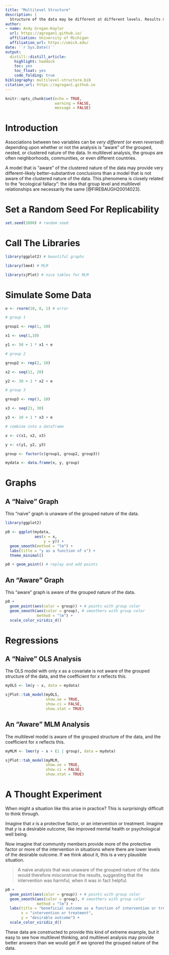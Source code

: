 ```yaml
---
title: "Multilevel Structure"
description: |
  Structure of the data may be different at different levels. Results may differ greatly when we apply multilevel thinking.
author:
- name: Andy Grogan-Kaylor
  url: https://agrogan1.github.io/
  affiliation: University of Michigan
  affiliation_url: https://umich.edu/
date: '`r Sys.Date()`'
output:
  distill::distill_article:
    highlight: haddock
    toc: yes
    toc_float: yes
    code_folding: true
bibliography: multilevel-structure.bib
citation_url: https://agrogan1.github.io
---
```


```r

knitr::opts_chunk$set(echo = TRUE,
                      warning = FALSE,
                      message = FALSE)

```

# Introduction

Associations between two variables can be *very different* (or even *reversed*) depending upon whether or not the analysis is "aware" of the grouped, nested, or clustered nature of the data. In multilevel analysis, the groups are often neighborhoods, communities, or even different countries.

A model that is "aware" of the clustered nature of the data may provide very different--likely better--substantive conclusions than a model that is not aware of the clustered nature of the data. This phenomena is closely related to the "ecological fallacy": the idea that group level and multilevel relationships are necessarily the same [@FIREBAUGH20014023].

# Set a Random Seed For Replicability

```r

set.seed(1080) # random seed

```

# Call The Libraries

```r

library(ggplot2) # beautiful graphs

library(lme4) # MLM

library(sjPlot) # nice tables for MLM

```

# Simulate Some Data

```r

e <- rnorm(10, 0, 1) # error

# group 1

group1 <- rep(1, 10)

x1 <- seq(1,10)

y1 <- 50 + 1 * x1 + e

# group 2

group2 <- rep(2, 10)

x2 <- seq(11, 20)

y2 <- 30 + 1 * x2 + e

# group 3

group3 <- rep(3, 10)

x3 <- seq(21, 30)

y3 <- 10 + 1 * x3 + e

# combine into a dataframe

x <- c(x1, x2, x3)

y <- c(y1, y2, y3)

group <- factor(c(group1, group2, group3))

mydata <- data.frame(x, y, group) 

```

# Graphs

## A "Naive" Graph 

This "naive" graph is unaware of the grouped nature of the data.

```r

library(ggplot2)

p0 <- ggplot(mydata, 
             aes(x = x,
                 y = y)) +
  geom_smooth(method = "lm") +
  labs(title = "y as a function of x") +
  theme_minimal()

p0 + geom_point() # replay and add points

```

## An "Aware" Graph 

This "aware" graph is aware of the grouped nature of the data.

```r

p0 + 
  geom_point(aes(color = group)) + # points with group color
  geom_smooth(aes(color = group), # smoothers with group color
              method = "lm") + 
  scale_color_viridis_d()

```

# Regressions

## A "Naive" OLS Analysis

The OLS model with only *x* as a covariate is not aware of the grouped structure of the data, and the coefficient for *x* reflects this.

```r

myOLS <- lm(y ~ x, data = mydata)

sjPlot::tab_model(myOLS,
                  show.se = TRUE,
                  show.ci = FALSE,
                  show.stat = TRUE)

```

## An "Aware" MLM Analysis

The multilevel model is aware of the grouped structure of the data, and the coefficient for *x* reflects this.

```r

myMLM <- lmer(y ~ x + (1 | group), data = mydata)

sjPlot::tab_model(myMLM,
                  show.se = TRUE,
                  show.ci = FALSE,
                  show.stat = TRUE)

```

# A Thought Experiment

When might a situation like this arise in practice? This is surprisingly difficult to think through. 

Imagine that *x* is a protective factor, or an intervention or treatment. Imagine that *y* is a desirable outcome, like improved mental health or psychological well being.

Now imagine that community members provide more of the protective factor or more of the intervention in situations where there are lower levels of the desirable outcome. If we think about it, this is a very plausible situation. 

> A naive analysis that was unaware of the grouped nature of the data would therefore misconstrue the results, suggesting that the intervention was harmful, when it was in fact helpful.

```r

p0 + 
  geom_point(aes(color = group)) + # points with group color
  geom_smooth(aes(color = group), # smoothers with group color
              method = "lm") + 
  labs(title = "beneficial outcome as a function of intervention or treatment",
       x = "intervention or treatment",
       y = "desirable outcome") +
  scale_color_viridis_d()

```

These data are constructed to provide this kind of extreme example, but it easy to see how multilevel thinking, and multilevel analysis may provide better answers than we would get if we ignored the grouped nature of the data.



